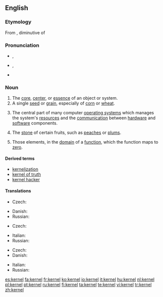 {{wikipedia|dab=kernel}}
==English==

===Etymology===
From {{etyl|ang}} {{term|cyrnel|lang=ang}}, diminutive of {{term|corn||seed|lang=ang}}

===Pronunciation===
* {{a|UK}} {{IPA|/ˈkɜː(ɹ).nəl/}}, {{SAMPA|/"k3:(r).n@l/}}
*: {{rhymes|ɜː(r)nəl}}
* {{a|US}} {{IPA|/ˈkɝnəl/}}, {{SAMPA|/"k3`n@l/}}
* {{homophones|colonel}}

===Noun===
{{en-noun}}

# The [[core]], [[center]], or [[essence]] of an object or system.
# A single [[seed]] or [[grain]], especially of [[corn]] or [[wheat]].
# {{computing}} The central part of many computer [[operating system]]s which manages the system's [[resource]]s and the [[communication]] between [[hardware]] and [[software]] components.
# {{context|US}} The [[stone]] of certain fruits, such as [[peach]]es or [[plum]]s.
# {{algebra}} Those elements, in the [[domain]] of a [[function]], which the function maps to [[zero]].

====Derived terms====
* [[kernelization]]
* [[kernel of truth]]
* [[kernel hacker]]

====Translations====
{{trans-top|central part of many computer operating systems}}
* Czech: {{t-|cs|jádro|n}}
{{trans-mid}}
* Danish: {{t|da|kerne|c}}
* Russian: {{t|ru|ядро|n|sc=Cyrl|tr=jadró}}
{{trans-bottom}}

{{trans-top|stone of certain fruits, such as peaches or plums}}
* Czech: {{t-|cs|pecka|f}}
{{trans-mid}}
* Italian: {{t+|it|nocciolo|m}}
* Russian: {{t|ru|косточка|f|sc=Cyrl|tr=kóstočka}}
{{trans-bottom}}

{{trans-top|(algebra) set of elements mapped to zero}}
* Czech: {{t-|cs|jádro|n}}
* Danish: {{t|da|kerne|c}}
{{trans-mid}}
* Italian: {{t+|it|nucleo|m}}
* Russian: {{t|ru|ядро|n|sc=Cyrl|tr=jadró}}
{{trans-bottom}}

[[es:kernel]]
[[fa:kernel]]
[[fr:kernel]]
[[ko:kernel]]
[[io:kernel]]
[[it:kernel]]
[[hu:kernel]]
[[nl:kernel]]
[[pl:kernel]]
[[pt:kernel]]
[[ru:kernel]]
[[fi:kernel]]
[[ta:kernel]]
[[te:kernel]]
[[vi:kernel]]
[[tr:kernel]]
[[zh:kernel]]